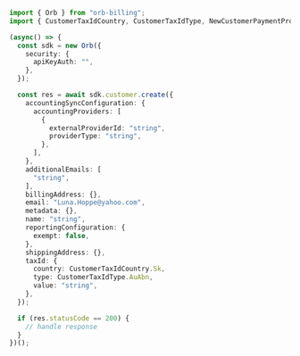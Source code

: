 ```typescript Create.ts
import { Orb } from "orb-billing";
import { CustomerTaxIdCountry, CustomerTaxIdType, NewCustomerPaymentProvider } from "orb-billing/dist/sdk/models/shared";

(async() => {
  const sdk = new Orb({
    security: {
      apiKeyAuth: "",
    },
  });

  const res = await sdk.customer.create({
    accountingSyncConfiguration: {
      accountingProviders: [
        {
          externalProviderId: "string",
          providerType: "string",
        },
      ],
    },
    additionalEmails: [
      "string",
    ],
    billingAddress: {},
    email: "Luna.Hoppe@yahoo.com",
    metadata: {},
    name: "string",
    reportingConfiguration: {
      exempt: false,
    },
    shippingAddress: {},
    taxId: {
      country: CustomerTaxIdCountry.Sk,
      type: CustomerTaxIdType.AuAbn,
      value: "string",
    },
  });

  if (res.statusCode == 200) {
    // handle response
  }
})();
```
